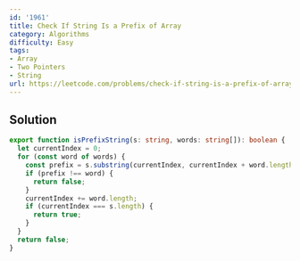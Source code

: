 ```yaml
---
id: '1961'
title: Check If String Is a Prefix of Array
category: Algorithms
difficulty: Easy
tags:
- Array
- Two Pointers
- String
url: https://leetcode.com/problems/check-if-string-is-a-prefix-of-array
---
```


## Solution

```typescript filename="solution.ts" copy
export function isPrefixString(s: string, words: string[]): boolean {
  let currentIndex = 0;
  for (const word of words) {
    const prefix = s.substring(currentIndex, currentIndex + word.length);
    if (prefix !== word) {
      return false;
    }
    currentIndex += word.length;
    if (currentIndex === s.length) {
      return true;
    }
  }
  return false;
}
```

